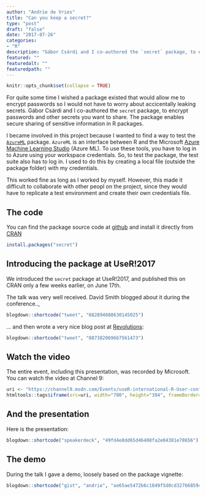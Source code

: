```yaml
---
author: "Andrie de Vries"
title: "Can you keep a secret?"
type: "post"
draft: "false"
date: "2017-07-26"
categories: 
- "R"
description: "Gábor Csárdi and I co-authored the `secret` package, to encrypt passwords and other secrets you want to share. The package enables secure sharing of sensitive information in R packages"
featured: ""
featuredalt: ""
featuredpath: ""
---
```


```r
knitr::opts_chunk$set(collapse = TRUE)
```


For quite some time I wished a package existed that would allow me to encrypt passwords so I would not have to worry about accicentally leaking secrets.  Gábor Csárdi and I co-authored the `secret` package, to encrypt passwords and other secrets you want to share. The package enables secure sharing of sensitive information in R packages.

I became involved in this project because I wanted to find a way to test the [`AzureML`](https://cran.r-project.org/package=AzureML) package. `AzureML` is an interface between R and the Microsoft [Azure Machine Learning Studio](https://studio.azureml.net/) (Azure ML). To use these tools, you have to log in to Azure using your workspace credentials.  So, to test the package, the test suite also has to log in.  I used to do this by creating a local file (outside the package folder) with my credentials.

This worked fine as long as I worked by myself. However, this made it difficult to collaborate with other peopl on the project, since they would have to replicate a test environment and create their own credentials file.

## The code

You can find the package source code at [github](https://github.com/gaborcsardi/secret) and install it directly from [CRAN]()

```r
install.packages("secret")
```


## Introducing the package at UseR!2017

We introduced the `secret` package at UseR!2017, and published this on CRAN only a few weeks earlier, on June 17th.

The talk was very well received. David Smith blogged about it during the conference..,

```r
blogdown::shortcode("tweet", "882894088630145025")
```


... and then wrote a very nice blog post at [Revolutions](http://blog.revolutionanalytics.com/2017/07/secret-package.html):

```r
blogdown::shortcode("tweet", "887382069667561473")
```


## Watch the video

The entire event, including this presentation, was recorded by Microsoft. You can watch the video at Channel 9:

```r
uri <- "https://channel9.msdn.com/Events/useR-international-R-User-conferences/useR-International-R-User-2017-Conference/Can-you-keep-a-secret/player"
htmltools::tags$iframe(src=uri, width="700", height="394", frameBorder="0", allowFullScreen="true")
```

## And the presentation

Here is the presentation:

```r
blogdown::shortcode("speakerdeck", "49fd4e8dd65d46408fa2e04381e78656")
```


## The demo

During the talk I gave a demo, loosely based on the package vignette:

```r
blogdown::shortcode("gist", "andrie", "ae65ae5472b6c1849f5d0cd327668594")
```

